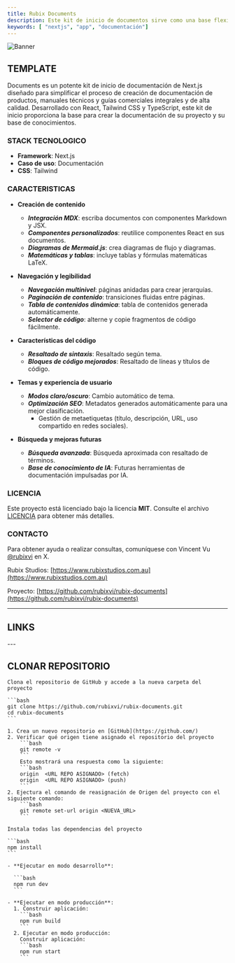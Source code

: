 ```yaml
---
title: Rubix Documents
description: Este kit de inicio de documentos sirve como una base flexible y escalable para crear sitios web de documentación o proyectos basados ​​en contenido.
keywords: [ "nextjs", "app", "documentación"]
---
```


![Banner](https://vercel.com/_next/image?url=https%3A%2F%2Fimages.ctfassets.net%2Fe5382hct74si%2F5nVnDsvxzCbKSnLIm6IX5W%2Faf59967eb27c0fa46fbfcc81a9c427c8%2FCleanShot_2024-09-27_at_15.59.48_2x.png&w=1920&q=75)

## TEMPLATE

Documents es un potente kit de inicio de documentación de Next.js diseñado para simplificar el proceso de creación de documentación de productos, manuales técnicos y guías comerciales integrales y de alta calidad. Desarrollado con React, Tailwind CSS y TypeScript, este kit de inicio proporciona la base para crear la documentación de su proyecto y su base de conocimientos.

### STACK TECNOLOGICO

- **Framework**: Next.js
- **Caso de uso**: Documentación
- **CSS**: Tailwind

### CARACTERISTICAS

- **Creación de contenido**
  - ***Integración MDX***: escriba documentos con componentes Markdown y JSX.
  - ***Componentes personalizados***: reutilice componentes React en sus documentos.
  - ***Diagramas de Mermaid.js***: crea diagramas de flujo y diagramas.
  - ***Matemáticas y tablas***: incluye tablas y fórmulas matemáticas LaTeX.

- **Navegación y legibilidad**
  - ***Navegación multinivel***: páginas anidadas para crear jerarquías.
  - ***Paginación de contenido***: transiciones fluidas entre páginas.
  - ***Tabla de contenidos dinámica***: tabla de contenidos generada automáticamente.
  - ***Selector de código***: alterne y copie fragmentos de código fácilmente.

- **Características del código**
  - ***Resaltado de sintaxis***: Resaltado según tema.
  - ***Bloques de código mejorados***: Resaltado de líneas y títulos de código.

- **Temas y experiencia de usuario**
  - ***Modos claro/oscuro***: Cambio automático de tema.
  - ***Optimización SEO***: Metadatos generados automáticamente para una mejor clasificación.
    - Gestión de metaetiquetas (título, descripción, URL, uso compartido en redes sociales).

- **Búsqueda y mejoras futuras**
  - ***Búsqueda avanzada***: Búsqueda aproximada con resaltado de términos.
  - ***Base de conocimiento de IA***: Futuras herramientas de documentación impulsadas por IA.

### LICENCIA
Este proyecto está licenciado bajo la licencia **MIT**. Consulte el archivo [LICENCIA](https://github.com/rubixvi/rubix-documents/blob/main/LICENSE) para obtener más detalles.

### CONTACTO 
Para obtener ayuda o realizar consultas, comuníquese con Vincent Vu [@rubixvi](https://x.com/rubixvi) en X.

Rubix Studios: [https://www.rubixstudios.com.au](https://www.rubixstudios.com.au)

Proyecto: [https://github.com/rubixvi/rubix-documents](https://github.com/rubixvi/rubix-documents)

---

## LINKS 

<CardGrid>
  <Card
    title="Template Vercel"
    href="https://vercel.com/templates/next.js/documents-simple-next-js-documentation"
    icon="alignJustify"
    variant="small"
    external="true"
  />
  <Card
    title="Demo"
    href="https://rubix-documents.vercel.app/"
    icon="alignJustify"
    variant="small"
    external="true"
  />
  <Card
    title="Repositorio GitHub"
    href="https://github.com/rubixvi/rubix-documents"
    icon="alignJustify"
    variant="small"
    external="true"
  />
  
</CardGrid>
---

## CLONAR REPOSITORIO 

<Step>
  <StepItem title="Clonar repositorio">

    Clona el repositorio de GitHub y accede a la nueva carpeta del proyecto
   
    ```bash
    git clone https://github.com/rubixvi/rubix-documents.git
    cd rubix-documents
    ```
  </StepItem>

  <StepItem title="Conectar con nuevo repositorio">

    1. Crea un nuevo repositorio en [GitHub](https://github.com/)
    2. Verificar qué origen tiene asignado el repositorio del proyecto
        ```bash
        git remote -v
        ```
        Esto mostrará una respuesta como la siguiente:
        ```bash
        origin  <URL REPO ASIGNADO> (fetch)
        origin  <URL REPO ASIGNADO> (push)
        ```
    2. Ejectura el comando de reasignación de Origen del proyecto con el siguiente comando:
        ```bash
        git remote set-url origin <NUEVA_URL>
        ```


  </StepItem>

  <StepItem title="Instalar dependencias">

    Instala todas las dependencias del proyecto
    
    ```bash
    npm install
    ```

  </StepItem>

  <StepItem title="Correr el servidor">

    - **Ejecutar en modo desarrollo**:
    
      ```bash
      npm run dev
      ```

    - **Ejecutar en modo producción**:
      1. Construir aplicación:
        ```bash
        npm run build
        ```
      2. Ejecutar en modo producción:
        Construir aplicación:
        ```bash
        npm run start
        ```

  </StepItem>
</Step>
